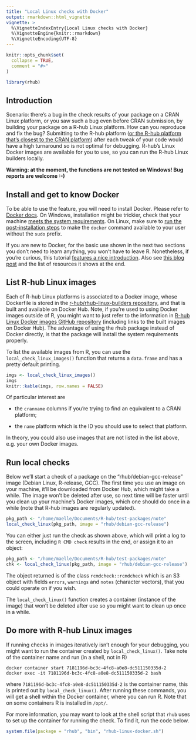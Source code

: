 ```yaml
---
title: "Local Linux checks with Docker"
output: rmarkdown::html_vignette
vignette: >
  %\VignetteIndexEntry{Local Linux checks with Docker}
  %\VignetteEngine{knitr::rmarkdown}
  %\VignetteEncoding{UTF-8}
---
```


```r
knitr::opts_chunk$set(
  collapse = TRUE,
  comment = "#>"
)
```

```r
library(rhub)
```

## Introduction

Scenario: there's a bug in the check results of your package on a CRAN
Linux platform, or you saw such a bug even before CRAN submission, by
building your package on a R-hub Linux platform. How can you reproduce and
fix the bug?  Submitting to the R-hub platform
([or the R-hub platform that's closest to the CRAN platform](https://docs.r-hub.io/#rhub-cran-platforms))
after each tweak of your code would have a high turnaround so is not
optimal for debugging. R-hub's Linux Docker images are available for you to
use, so you can run the R-hub Linux builders locally.

**Warning: at the moment, the functions are not tested on Windows! Bug
  reports are welcome :-)** 

## Install and get to know Docker

To be able to use the feature, you will need to install Docker. Please
refer to [Docker docs](https://docs.docker.com/install/). On Windows,
installation might be trickier, check that your machine
[meets the system requirements](https://docs.docker.com/docker-for-windows/install/#what-to-know-before-you-install). On
Linux, make sure to
[run the post-installation steps](https://docs.docker.com/install/linux/linux-postinstall/)
to make the `docker` command available to your user without the `sudo`
prefix. 

If you are new to Docker, for the basic use shown in the next two sections
you don't need to learn anything, you won't have to leave R. Nonetheless,
if you're curious, this tutorial
[features a nice introduction](https://jsta.github.io/r-docker-tutorial/01-what-and-why.html).
Also see [this blog post](https://colinfay.me/docker-r-reproducibility/)
and the list of resources it shows at the end.

## List R-hub Linux images

Each of R-hub Linux platforms is associated to a Docker image, whose
Dockerfile is stored in the
[r-hub/rhub-linux-builders repository](https://github.com/r-hub/rhub-linux-builders#rhub-linux-builders),
and that is built and available on Docker Hub. Note, if you're used to
using Docker images outside of R, you might want to just refer to the
information in
[R-hub Linux Docker images GitHub repository](https://github.com/r-hub/rhub-linux-builders#rhub-linux-builders)
(including links to the built images on Docker Hub). The advantage of using
the rhub package instead of Docker directly, is that the package will
install the system requirements properly.

To list the available images from R, you can use the
`local_check_linux_images()` function that returns a `data.frame` and has a
pretty default printing. 

```r
imgs <- local_check_linux_images()
imgs
knitr::kable(imgs, row.names = FALSE)
```

Of particular interest are

* the `cranname` columns if you're trying to find an equivalent to a CRAN
  platform; 

* the `name` platform which is the ID you should use to select that
  platform. 

In theory, you could also use images that are not listed in the list above,
e.g. your own Docker images.

## Run local checks

Below we'll start a check of a package on the "rhub/debian-gcc-release"
image (Debian Linux, R-release, GCC). The first time you use an image on
your machine, it'll be downloaded from Docker Hub, which might take a
while. The image won't be deleted after use, so next time will be faster
until you clean up your machine's Docker images, which one should do once
in a while (note that R-hub images are regularly updated).

```r
pkg_path <- "/home/maelle/Documents/R-hub/test-packages/note"
local_check_linux(pkg_path, image = "rhub/debian-gcc-release")
```

You can either just run the check as shown above, which will print a log to
the screen, including `R CMD check` results in the end, or assign it to an
object:

```r
pkg_path <- "/home/maelle/Documents/R-hub/test-packages/note"
chk <- local_check_linux(pkg_path, image = "rhub/debian-gcc-release")
```

The object returned is of the class `rcmdcheck::rcmdcheck` which is an S3
object with fields `errors`, `warnings` and `notes` (character vectors),
that you could operate on if you wish.

The `local_check_linux()` function creates a container (instance of the
image) that won't be deleted after use so you might want to clean up once
in a while.

## Do more with R-hub Linux images

If running checks in images iteratively isn't enough for your debugging,
you might want to run the container created by `local_check_linux()`. Take
note of the container name and run (in a shell, not in R)

```
docker container start 7181196d-bc3c-4fc8-a0e8-dc511150335d-2
docker exec -it 7181196d-bc3c-4fc8-a0e8-dc511150335d-2 bash
```

where `7181196d-bc3c-4fc8-a0e8-dc511150335d-2` is the container name, this
is printed out by `local_check_linux()`. After running these commands, you
will get a shell within the Docker container, where you can run R. Note
that on some containers R is installed in `/opt/`.

For more information, you may want to look at the shell script that `rhub`
uses to set up the container for running the check. To find it, run the
code below.

```r
system.file(package = "rhub", "bin", "rhub-linux-docker.sh")
```
